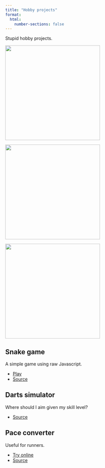 ```yaml
---
title: "Hobby projects"
format:
  html:
    number-sections: false
---
```


Stupid hobby projects.


::: {layout-ncol=3}
![](images/hp/hp-snake.png){width=300}

![](images/hp/hp-pacer.png){width=300}

![](images/hp/hp-darts.png){width=300}
:::


## Snake game 

A simple game using raw Javascript.

- [Play](https://jtimonen.github.io/snake-game/snake.html)
- [Source](https://github.com/jtimonen/snake-game)

## Darts simulator 

Where should I aim given my skill level? 

- [Source](https://github.com/jtimonen/darts-simulator)

## Pace converter

Useful for runners.

- [Try online](https://jtimonen.github.io/pacer/pacer.html)
- [Source](https://github.com/jtimonen/pacer)

